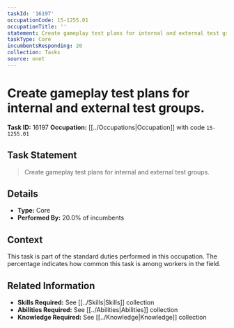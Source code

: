 ```yaml
---
taskId: '16197'
occupationCode: 15-1255.01
occupationTitle: ''
statement: Create gameplay test plans for internal and external test groups.
taskType: Core
incumbentsResponding: 20
collection: Tasks
source: onet
---
```

# Create gameplay test plans for internal and external test groups.

**Task ID:** 16197
**Occupation:** [[../Occupations|Occupation]] with code `15-1255.01`

## Task Statement

> Create gameplay test plans for internal and external test groups.

## Details

- **Type:** Core
- **Performed By:** 20.0% of incumbents

## Context

This task is part of the standard duties performed in this occupation. The percentage indicates how common this task is among workers in the field.

## Related Information

- **Skills Required:** See [[../Skills|Skills]] collection
- **Abilities Required:** See [[../Abilities|Abilities]] collection
- **Knowledge Required:** See [[../Knowledge|Knowledge]] collection
